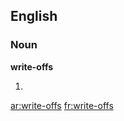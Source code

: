 ==English==

===Noun===
'''write-offs'''

# {{plural of|[[write-off]]}}

[[ar:write-offs]]
[[fr:write-offs]]